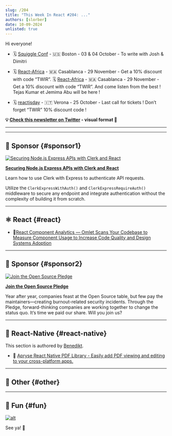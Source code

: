 ```yaml
---
slug: /204
title: "This Week In React #204: ..."
authors: [slorber]
date: 10-09-2024
unlisted: true
---
```


Hi everyone!

<Todo />

*   🗓️ [Squiggle Conf](https://2024.squiggleconf.com/?utm_source=thisweekinreact) - 🇺🇸 Boston - 03 & 04 October - To write with Josh & Dimitri
    
*   🗓️ [React-Africa](https://react-africa.com/?utm_source=thisweekinreact) - 🇲🇦 Casablanca - 29 November - Get a 10% discount with code “TWIR”. 🗓️ [React-Africa](https://react-africa.com/?utm_source=thisweekinreact) - 🇲🇦 Casablanca - 29 November - Get a 10% discount with code “TWIR”. And come listen from the best ! Tejas Kumar et Jemima Abu will be here !
    
*   🗓️ [reactjsday](https://2024.reactjsday.it/?utm_source=thisweekinreact) - 🇮🇹 Verona - 25 October - Last call for tickets ! Don’t forget “TWIR” 10% discount code !

<!-- truncate -->

**💡 [Check this newsletter on Twitter](https://slo.im/thread) - visual format 🎨**

---


<Support />

---

## 💸 Sponsor {#sponsor1}

[![Securing Node.js Express APIs with Clerk and React](/emails/issues/204/clerk.jpg)](https://go.clerk.com/WER1UiL)

**[Securing Node.js Express APIs with Clerk and React](https://go.clerk.com/WER1UiL)**

Learn how to use Clerk with Express to authenticate API requests.

Utilize the `ClerkExpressWithAuth()` and `ClerkExpressRequireAuth()` middleware to secure any endpoint and integrate authentication without the complexity of building it from scratch.

---

## ⚛️ React {#react}

<Todo />

- 💸[React Component Analytics — Omlet Scans Your Codebase to Measure Component Usage to Increase Code Quality and Design Systems Adoption](https://omlet.dev/?utm_campaign=partner_this-week-in-react_newsletter-quick-link-aug-2024)

<SubscribeFormEmbed placement="middle" />

---

## 💸 Sponsor {#sponsor2}

[![Join the Open Source Pledge](/emails/issues/204/sentry.jpg)](https://osspledge.com/?utm_source=thisweekinreact&utm_medium=paid-community&utm_campaign=oss-fy25q3-pledge&utm_content=newsletter-dontbea-join)

**[Join the Open Source Pledge](https://osspledge.com/?utm_source=thisweekinreact&utm_medium=paid-community&utm_campaign=oss-fy25q3-pledge&utm_content=newsletter-dontbea-join)**

Year after year, companies feast at the Open Source table, but few pay the maintainers—creating burnout-related security incidents. Through the Pledge, forward-thinking companies are working together to change the status quo. It’s time we paid our share. Will you join us?

---

## 📱 React-Native {#react-native}

This section is authored by [Benedikt](https://twitter.com/bndkt).

<Todo />

- 💸 [Apryse React Native PDF Library - Easily add PDF viewing and editing to your cross-platform apps.](https://docs.apryse.com/documentation/ios/react-native/?utm_source=thisweekinreact&utm_medium=newsletter&utm_campaign=1009)

---

## 🔀 Other {#other}

<Todo />

---

## 🤭 Fun {#fun}

<Todo />

[![alt](/emails/issues/122/meme.jpg)](https://twitter.com/TODOTODOTODOTODOTODOTODOTODOTODOTODOTODO)

See ya! 👋
